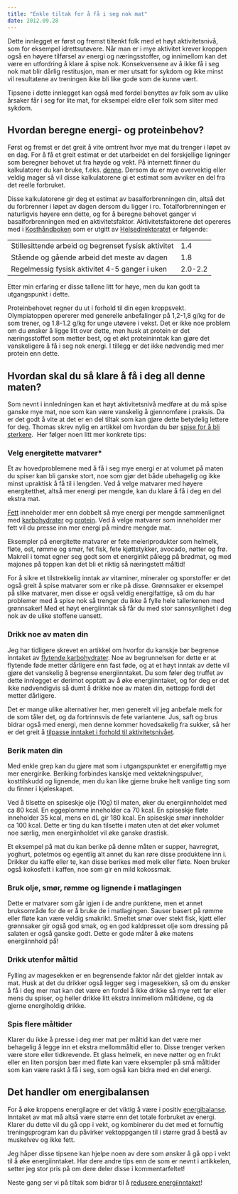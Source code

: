 ```yaml
---
title: "Enkle tiltak for å få i seg nok mat"
date: 2012.09.28
---
```


Dette innlegget er først og fremst tiltenkt folk med et høyt aktivitetsnivå, som for eksempel idrettsutøvere. Når man er i mye aktivitet krever kroppen også en høyere tilførsel av energi og næringsstoffer, og innimellom kan det være en utfordring å klare å spise nok. Konsekvensene av å ikke få i seg nok mat blir dårlig restitusjon, man er mer utsatt for sykdom og ikke minst vil resultatene av treningen ikke bli like gode som de kunne vært.

Tipsene i dette innlegget kan også med fordel benyttes av folk som av ulike årsaker får i seg for lite mat, for eksempel eldre eller folk som sliter med sykdom.

## Hvordan beregne energi- og proteinbehov?

Først og fremst er det greit å vite omtrent hvor mye mat du trenger i løpet av en dag. For å få et greit estimat er det utarbeidet en del forskjellige ligninger som beregner behovet ut fra høyde og vekt. På internett finner du kalkulatorer du kan bruke, f.eks. [denne](http://www.nafwa.org/schofield.php). Dersom du er mye overvektig eller veldig mager så vil disse kalkulatorene gi et estimat som avviker en del fra det reelle forbruket.

Disse kalkulatorene gir deg et estimat av basalforbrenningen din, altså det du forbrenner i løpet av dagen dersom du ligger i ro. Totalforbrenningen er naturligvis høyere enn dette, og for å beregne behovet ganger vi basalforbrenningen med en aktivitetsfaktor. Aktivitetsfaktorene det opereres med i [Kosthåndboken](http://helsedirektoratet.no/publikasjoner/kosthandboken-veileder-i-erneringsarbeid-i-helse-og-omsorgstjenesten/Sider/default.aspx) som er utgitt av [Helsedirektoratet](http://helsedirektoratet.no/Sider/default.aspx) er følgende:

|                                                     |         |
|-----------------------------------------------------|---------|
| Stillesittende arbeid og begrenset fysisk aktivitet | 1.4     |
| Stående og gående arbeid det meste av dagen         | 1.8     |
| Regelmessig fysisk aktivitet 4-5 ganger i uken      | 2.0-2.2 |

Etter min erfaring er disse tallene litt for høye, men du kan godt ta utgangspunkt i dette.

Proteinbehovet regner du ut i forhold til din egen kroppsvekt. Olympiatoppen opererer med generelle anbefalinger på 1,2-1,8 g/kg for de som trener, og 1.8-1.2 g/kg for unge utøvere i vekst. Det er ikke noe problem om du ønsker å ligge litt over dette, men husk at protein er det næringsstoffet som metter best, og et økt proteininntak kan gjøre det vanskeligere å få i seg nok energi. I tillegg er det ikke nødvendig med mer protein enn dette.

## Hvordan skal du så klare å få i deg all denne maten?

Som nevnt i innledningen kan et høyt aktivitetsnivå medføre at du må spise ganske mye mat, noe som kan være vanskelig å gjennomføre i praksis. Da er det godt å vite at det er en del tiltak som kan gjøre dette betydelig lettere for deg. Thomas skrev nylig en artikkel om hvordan du bør [spise for å bli sterkere](http://www.friskogfunksjonell.no/enkle-prinsipper-for-kosthold-og-styrkeokning/ "Enkle prinsipper for kosthold og styrkeøkning").  Her følger noen litt mer konkrete tips:

### Velg energitette matvarer\*

Et av hovedproblemene med å få i seg mye energi er at volumet på maten du spiser kan bli ganske stort, noe som gjør det både ubehagelig og ikke minst upraktisk å få til i lengden. Ved å velge matvarer med høyere energitetthet, altså mer energi per mengde, kan du klare å få i deg en del ekstra mat.

[Fett](http://www.friskogfunksjonell.no/fett/ "Fett") inneholder mer enn dobbelt så mye energi per mengde sammenlignet med [karbohydrater](http://www.friskogfunksjonell.no/karbohydrater/ "Karbohydrater") og [protein](http://www.friskogfunksjonell.no/protein/ "Protein"). Ved å velge matvarer som inneholder mer fett vil du presse inn mer energi på mindre mengde mat.

Eksempler på energitette matvarer er fete meieriprodukter som helmelk, fløte, ost, rømme og smør, fet fisk, fete kjøttstykker, avocado, nøtter og frø. Makrell i tomat egner seg godt som et energirikt pålegg på brødmat, og med majones på toppen kan det bli et riktig så næringstett måltid!

For å sikre et tilstrekkelig inntak av vitaminer, mineraler og sporstoffer er det også greit å spise matvarer som er rike på disse. Grønnsaker er eksempel på slike matvarer, men disse er også veldig energifattige, så om du har problemer med å spise nok så trenger du ikke å fylle hele tallerkenen med grønnsaker! Med et høyt energiinntak så får du med stor sannsynlighet i deg nok av de ulike stoffene uansett.

### Drikk noe av maten din

Jeg har tidligere skrevet en artikkel om hvorfor du kanskje bør begrense inntaket av [flytende karbohydrater](http://www.friskogfunksjonell.no/bor-du-begrense-inntaket-av-flytende-karbohydrater/ "Bør du begrense inntaket av flytende karbohydrater?"). Noe av begrunnelsen for dette er at flytende føde metter dårligere enn fast føde, og at et høyt inntak av dette vil gjøre det vanskelig å begrense energiinntaket. Du som føler deg truffet av dette innlegget er derimot opptatt av å øke energiinntaket, og for deg er det ikke nødvendigvis så dumt å drikke noe av maten din, nettopp fordi det metter dårligere.

Det er mange ulike alternativer her, men generelt vil jeg anbefale melk for de som tåler det, og da fortrinnsvis de fete variantene. Jus, saft og brus bidrar også med energi, men denne kommer hovedsakelig fra sukker, så her er det greit å [tilpasse inntaket i forhold til aktivitetsnivået](http://www.friskogfunksjonell.no/en-enkel-innforing-i-lavkarbokosthold/ "En kort innføring i lavkarbokosthold og tilpasning til din livsstil").

### Berik maten din

Med enkle grep kan du gjøre mat som i utgangspunktet er energifattig mye mer energirike. Beriking forbindes kanskje med vektøkningspulver, kosttilskudd og lignende, men du kan like gjerne bruke helt vanlige ting som du finner i kjøleskapet.

Ved å tilsette en spiseskje olje (10g) til maten, øker du energiinnholdet med ca 80 kcal. En eggeplomme inneholder ca 70 kcal. En spiseskje fløte inneholder 35 kcal, mens en dL gir 180 kcal. En spiseskje smør inneholder ca 100 kcal. Dette er ting du kan tilsette i maten uten at det øker volumet noe særlig, men energiinholdet vil øke ganske drastisk.

Et eksempel på mat du kan berike på denne måten er supper, havregrøt, yoghurt, potetmos og egentlig alt annet du kan røre disse produktene inn i. Drikker du kaffe eller te, kan disse berikes med melk eller fløte. Noen bruker også kokosfett i kaffen, noe som gir en mild kokossmak.

### Bruk olje, smør, rømme og lignende i matlagingen

Dette er matvarer som går igjen i de andre punktene, men et annet bruksområde for de er å bruke de i matlagingen. Sauser basert på rømme eller fløte kan være veldig smakrikt. Smeltet smør over stekt fisk, kjøtt eller grønnsaker gir også god smak, og en god kaldpresset olje som dressing på salaten er også ganske godt. Dette er gode måter å øke matens energiinnhold på!

### Drikk utenfor måltid

Fylling av magesekken er en begrensende faktor når det gjelder inntak av mat. Husk at det du drikker også legger seg i magesekken, så om du ønsker å få i deg mer mat kan det være en fordel å ikke drikke så mye rett før eller mens du spiser, og heller drikke litt ekstra innimellom måltidene, og da gjerne energiholdig drikke.

### Spis flere måltider

Klarer du ikke å presse i deg mer mat per måltid kan det være mer behagelig å legge inn et ekstra mellommåltid eller to. Disse trenger verken være store eller tidkrevende. Et glass helmelk, en neve nøtter og en frukt eller en liten porsjon bær med fløte kan være eksempler på små måltider som kan være raskt å få i seg, som også kan bidra med en del energi.

## Det handler om energibalansen

For å øke kroppens energilagre er det viktig å være i positiv [energibalanse](http://www.friskogfunksjonell.no/energibalansen/ "Energibalansen – hva sier den egentlig?"). Inntaket av mat må altså være større enn det totale forbruket av energi. Klarer du dette vil du gå opp i vekt, og kombinerer du det med et fornuftig treningsprogram kan du påvirker vektoppgangen til i større grad å bestå av muskelvev og ikke fett.

Jeg håper disse tipsene kan hjelpe noen av dere som ønsker å gå opp i vekt til å øke energiinntaket. Har dere andre tips enn de som er nevnt i artikkelen, setter jeg stor pris på om dere deler disse i kommentarfeltet!

Neste gang ser vi på tiltak som bidrar til å [redusere energiinntaket](http://www.friskogfunksjonell.no/enkle-tiltak-for-a-fa-i-seg-lite-nok-mat/)!
